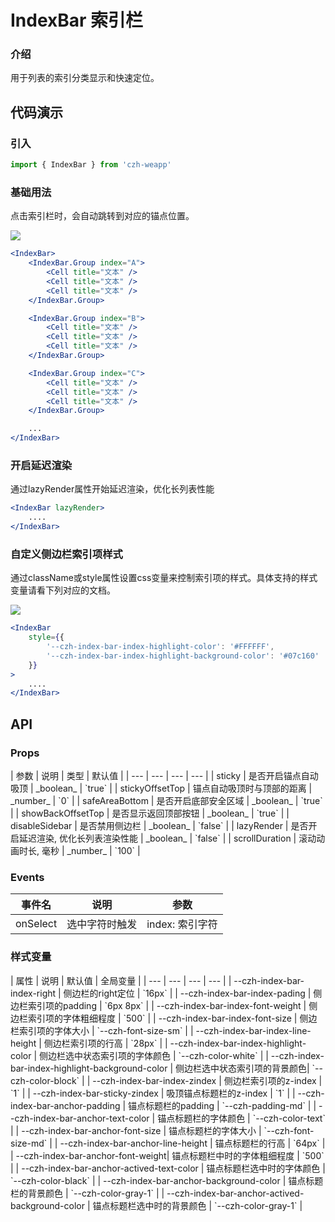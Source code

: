 
# IndexBar 索引栏 

### 介绍

用于列表的索引分类显示和快速定位。

## 代码演示

### 引入

```jsx
import { IndexBar } from 'czh-weapp'
```

### 基础用法

点击索引栏时，会自动跳转到对应的锚点位置。

<Image src="/imgs/index-bar/basic.jpg" />

```jsx
<IndexBar>
	<IndexBar.Group index="A">
		<Cell title="文本" />
		<Cell title="文本" />
		<Cell title="文本" />
	</IndexBar.Group>

	<IndexBar.Group index="B">
		<Cell title="文本" />
		<Cell title="文本" />
		<Cell title="文本" />
	</IndexBar.Group>

	<IndexBar.Group index="C">
		<Cell title="文本" />
		<Cell title="文本" />
		<Cell title="文本" />
	</IndexBar.Group>

	...
</IndexBar>
```

### 开启延迟渲染

通过lazyRender属性开始延迟渲染，优化长列表性能

```jsx
<IndexBar lazyRender>
	....
</IndexBar>
```

### 自定义侧边栏索引项样式

通过className或style属性设置css变量来控制索引项的样式。具体支持的样式变量请看下列对应的文档。

<Image src="/imgs/index-bar/custom.jpg" />

```jsx
<IndexBar 
	style={{
		'--czh-index-bar-index-highlight-color': '#FFFFFF',
		'--czh-index-bar-index-highlight-background-color': '#07c160'
	}}
>
	....
</IndexBar>
```

## API

### Props

<div class="table-container">
| 参数 | 说明 | 类型 | 默认值 |
| --- | --- | --- | --- |
| sticky | 是否开启锚点自动吸顶	 | _boolean_ | `true` |
| stickyOffsetTop | 锚点自动吸顶时与顶部的距离	 | _number_ | `0` |
| safeAreaBottom | 是否开启底部安全区域 | _boolean_ | `true` |
| showBackOffsetTop | 是否显示返回顶部按钮 | _boolean_ | `true` |
| disableSidebar | 是否禁用侧边栏 | _boolean_ | `false` |
| lazyRender | 是否开启延迟渲染, 优化长列表渲染性能 | _boolean_ | `false` |
| scrollDuration | 滚动动画时长, 毫秒 | _number_ | `100` |
</div>

### Events

| 事件名 | 说明 | 参数  |
| --- | --- | --- |
| onSelect | 选中字符时触发		 | index: 索引字符 |

### 样式变量

<div class="table-container">
| 属性 | 说明 | 默认值 | 全局变量 |
| --- | --- | --- | --- |
| --czh-index-bar-index-right | 侧边栏的right定位 | `16px` |
| --czh-index-bar-index-pading | 侧边栏索引项的padding | `6px 8px` |
| --czh-index-bar-index-font-weight | 侧边栏索引项的字体粗细程度 | `500` |
| --czh-index-bar-index-font-size | 侧边栏索引项的字体大小 | `--czh-font-size-sm` |
| --czh-index-bar-index-line-height | 侧边栏索引项的行高 | `28px` |
| --czh-index-bar-index-highlight-color | 侧边栏选中状态索引项的字体颜色 | `--czh-color-white` |
| --czh-index-bar-index-highlight-background-color | 侧边栏选中状态索引项的背景颜色| `--czh-color-block` |
| --czh-index-bar-index-zindex | 侧边栏索引项的z-index | `1` |
| --czh-index-bar-sticky-zindex | 吸顶锚点标题栏的z-index | `1` |
| --czh-index-bar-anchor-padding | 锚点标题栏的padding | `--czh-padding-md` |
| --czh-index-bar-anchor-text-color | 锚点标题栏的字体颜色 | `--czh-color-text` |
| --czh-index-bar-anchor-font-size | 锚点标题栏的字体大小 | `--czh-font-size-md` |
| --czh-index-bar-anchor-line-height | 锚点标题栏的行高 | `64px` |
| --czh-index-bar-anchor-font-weight| 锚点标题栏中时的字体粗细程度 | `500` |
| --czh-index-bar-anchor-actived-text-color | 锚点标题栏选中时的字体颜色 | `--czh-color-black` |
| --czh-index-bar-anchor-background-color | 锚点标题栏的背景颜色 | `--czh-color-gray-1` |
| --czh-index-bar-anchor-actived-background-color | 锚点标题栏选中时的背景颜色 | `--czh-color-gray-1` |
</div>
